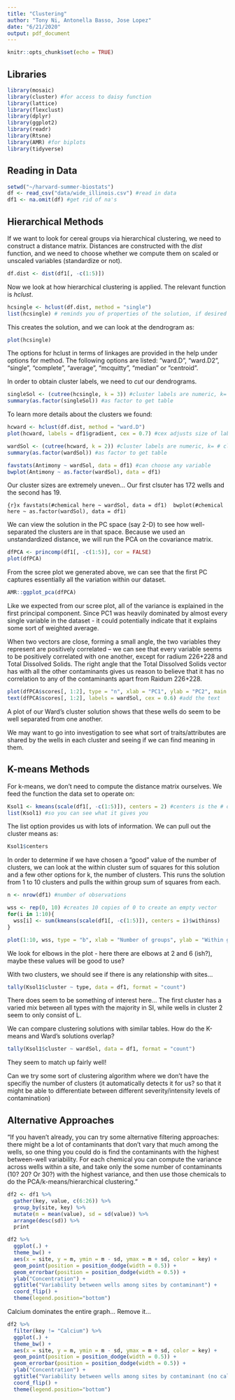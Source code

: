 ```yaml
---
title: "Clustering"
author: "Tony Ni, Antonella Basso, Jose Lopez"
date: "6/21/2020"
output: pdf_document
---
```


```r
knitr::opts_chunk$set(echo = TRUE)
```

## Libraries
```r
library(mosaic) 
library(cluster) #for access to daisy function
library(lattice)
library(flexclust)
library(dplyr)
library(ggplot2)
library(readr)
library(Rtsne)
library(AMR) #for biplots
library(tidyverse)
```

## Reading in Data

```r
setwd("~/harvard-summer-biostats")
df <- read_csv("data/wide_illinois.csv") #read in data
df1 <- na.omit(df) #get rid of na's
```

## Hierarchical Methods

If we want to look for cereal groups via hierarchical clustering, we need to construct a distance matrix. Distances are constructed with the *dist* function, and we need to choose whether we compute them on scaled or unscaled variables (standardize or not). 

```r
df.dist <- dist(df1[, -c(1:5)])
```

Now we look at how hierarchical clustering is applied. The relevant function is *hclust*. 

```r
hcsingle <- hclust(df.dist, method = "single") 
list(hcsingle) # reminds you of properties of the solution, if desired
```

This creates the solution, and we can look at the dendrogram as:

```r
plot(hcsingle)
```

The options for hclust in terms of linkages are provided in the help under options for method. The following options are listed: "ward.D", "ward.D2", "single", "complete", "average", "mcquitty", "median" or "centroid".

In order to obtain cluster labels, we need to *cut* our dendrograms.

```r
singleSol <- (cutree(hcsingle, k = 3)) #cluster labels are numeric, k= # clusters
summary(as.factor(singleSol)) #as factor to get table
```

To learn more details about the clusters we found:

```r
hcward <- hclust(df.dist, method = "ward.D") 
plot(hcward, labels = df1$gradient, cex = 0.7) #cex adjusts size of label

wardSol <- (cutree(hcward, k = 2)) #cluster labels are numeric, k= # clusters
summary(as.factor(wardSol)) #as factor to get table

favstats(Antimony ~ wardSol, data = df1) #can choose any variable
bwplot(Antimony ~ as.factor(wardSol), data = df1)
```

Our cluster sizes are extremely uneven... Our first clsuter has 172 wells and the second has 19.

```{r}x
favstats(#chemical here ~ wardSol, data = df1) 
bwplot(#chemical here ~ as.factor(wardSol), data = df1)
```

We can view the solution in the PC space (say 2-D) to see how well-separated the clusters are in that space. Because we used an unstandardized distance, we will run the PCA on the covariance matrix.

```r
dfPCA <- princomp(df1[, -c(1:5)], cor = FALSE)
plot(dfPCA)
```

From the scree plot we generated above, we can see that the first PC captures essentially all the variation within our dataset.

```r
AMR::ggplot_pca(dfPCA)
```

Like we expected from our scree plot, all of the variance is explained in the first principal component. Since PC1 was heavily dominated by almost every single variable in the dataset - it could potentially indicate that it explains some sort of weighted average. 

When two vectors are close, forming a small angle, the two variables they represent are positively correlated -- we can see that every variable seems to be positively correlated with one another, except for radium 226+228 and Total Dissolved Solids. The right angle that the Total Dissolved Solids vector has with all the other contaminants gives us reason to believe that it has no correlation to any of the contaminants apart from Raidum 226+228. 

```r
plot(dfPCA$scores[, 1:2], type = "n", xlab = "PC1", ylab = "PC2", main = "Ward's cluster solution") #blank!
text(dfPCA$scores[, 1:2], labels = wardSol, cex = 0.6) #add the text
```

A plot of our Ward's cluster solution shows that these wells do seem to be well separated from one another.

We may want to go into investigation to see what sort of traits/attributes are shared by the wells in each cluster and seeing if we can find meaning in them.

## K-means Methods

For k-means, we don't need to compute the distance matrix ourselves. We feed the function the data set to operate on:

```r
Ksol1 <- kmeans(scale(df1[, -c(1:5)]), centers = 2) #centers is the # of clusters desired
list(Ksol1) #so you can see what it gives you
```

The list option provides us with lots of information. We can pull out the cluster means as:

```r
Ksol1$centers
```

In order to determine if we have chosen a "good" value of the number of clusters, we can look at the within cluster sum of squares for this solution and a few other options for k, the number of clusters. This runs the solution from 1 to 10 clusters and pulls the within group sum of squares from each. 

```r
n <- nrow(df1) #number of observations

wss <- rep(0, 10) #creates 10 copies of 0 to create an empty vector
for(i in 1:10){
  wss[i] <- sum(kmeans(scale(df1[, -c(1:5)]), centers = i)$withinss)
} 

plot(1:10, wss, type = "b", xlab = "Number of groups", ylab = "Within groups sum of squares")
```

We look for elbows in the plot - here there are elbows at 2 and 6 (ish?), maybe these values will be good to use? 

With two clusters, we should see if there is any relationship with sites...

```r
tally(Ksol1$cluster ~ type, data = df1, format = "count")
```

There does seem to be something of interest here... The first cluster has a varied mix between all types with the majority in SI, while wells in cluster 2 seem to only consist of L.

We can compare clustering solutions with similar tables. How do the K-means and Ward's solutions overlap?

```r
tally(Ksol1$cluster ~ wardSol, data = df1, format = "count")
```

They seem to match up fairly well!

Can we try some sort of clustering algorithm where we don't have the specifiy the number of clusters (it automatically detects it for us? so that it might be able to differentiate between different severity/intensity levels of contamination)

## Alternative Approaches

"If you haven’t already, you can try some alternative filtering approaches: there might be a lot of contaminants that don’t vary that much among the wells, so one thing you could do is find the contaminants with the highest between-well variability. For each chemical you can compute the variance across wells within a site, and take only the some number of contaminants (10? 20? Or 30?) with the highest variance, and then use those chemicals to do the PCA/k-means/hierarchical clustering."

```r
df2 <- df1 %>%
  gather(key, value, c(6:26)) %>% 
  group_by(site, key) %>%
  mutate(m = mean(value), sd = sd(value)) %>%
  arrange(desc(sd)) %>%
  print

df2 %>%
  ggplot(.) + 
  theme_bw() + 
  aes(x = site, y = m, ymin = m - sd, ymax = m + sd, color = key) + 
  geom_point(position = position_dodge(width = 0.5)) + 
  geom_errorbar(position = position_dodge(width = 0.5)) + 
  ylab("Concentration") +
  ggtitle("Variability between wells among sites by contaminant") +
  coord_flip() + 
  theme(legend.position="bottom")
```

Calcium dominates the entire graph... Remove it...

```r
df2 %>%
  filter(key != "Calcium") %>%
  ggplot(.) + 
  theme_bw() + 
  aes(x = site, y = m, ymin = m - sd, ymax = m + sd, color = key) + 
  geom_point(position = position_dodge(width = 0.5)) + 
  geom_errorbar(position = position_dodge(width = 0.5)) + 
  ylab("Concentration") +
  ggtitle("Variability between wells among sites by contaminant (no calcium)") +
  coord_flip() + 
  theme(legend.position="bottom")
```
